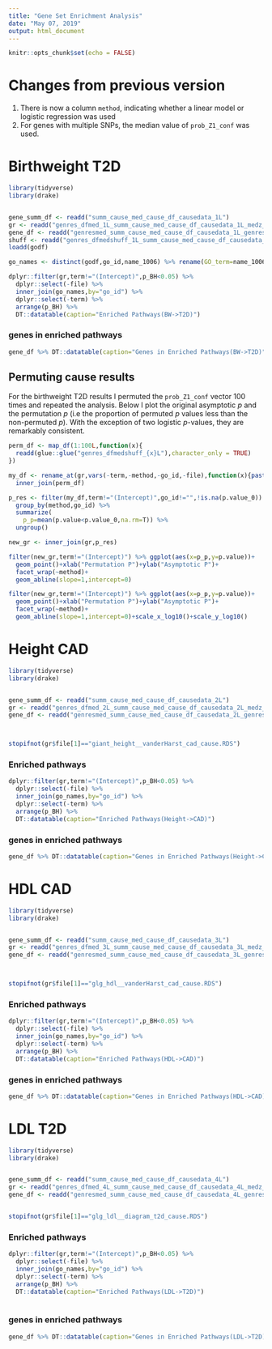 ```yaml
---
title: "Gene Set Enrichment Analysis"
date: "May 07, 2019"
output: html_document
---
```


```r
knitr::opts_chunk$set(echo = FALSE)
```


# Changes from previous version


1) There is now a column `method`, indicating whether a linear model or logistic regression was used
2) For genes with multiple SNPs, the median value of `prob_Z1_conf` was used.


# Birthweight T2D


```r
library(tidyverse)
library(drake)


gene_summ_df <- readd("summ_cause_med_cause_df_causedata_1L")
gr <- readd("genres_dfmed_1L_summ_cause_med_cause_df_causedata_1L_medz_causedata_1L")
gene_df <- readd("genresmed_summ_cause_med_cause_df_causedata_1L_genres_dfmed_1L_summ_cause_med_cause_df_causedata_1L_medz_causedata_1L")
shuff <- readd("genres_dfmedshuff_1L_summ_cause_med_cause_df_causedata_1L_medz_causedata_1L")
loadd(godf)

go_names <- distinct(godf,go_id,name_1006) %>% rename(GO_term=name_1006)
```



```r
dplyr::filter(gr,term!="(Intercept)",p_BH<0.05) %>% 
  dplyr::select(-file) %>%  
  inner_join(go_names,by="go_id") %>% 
  dplyr::select(-term) %>% 
  arrange(p_BH) %>% 
  DT::datatable(caption="Enriched Pathways(BW->T2D)")
```

### genes in enriched pathways 


```r
gene_df %>% DT::datatable(caption="Genes in Enriched Pathways(BW->T2D)")
```


## Permuting cause results


For the birthweight T2D results I permuted the `prob_Z1_conf` vector 100 times and repeated the analysis. Below I plot the original asymptotic $p$  and the permutation $p$ (i.e the proportion of permuted $p$ values less than the non-permuted $p$).  With the exception of two logistic $p$-values, they are remarkably consistent. 

```r
perm_df <- map_df(1:100L,function(x){
  readd(glue::glue("genres_dfmedshuff_{x}L"),character_only = TRUE)
})

my_df <- rename_at(gr,vars(-term,-method,-go_id,-file),function(x){paste0(x,"_0")}) %>%
  inner_join(perm_df)

p_res <- filter(my_df,term!="(Intercept)",go_id!="",!is.na(p.value_0)) %>%
  group_by(method,go_id) %>% 
  summarize(
    p_p=mean(p.value<p.value_0,na.rm=T)) %>% 
  ungroup()

new_gr <- inner_join(gr,p_res)

filter(new_gr,term!="(Intercept)") %>% ggplot(aes(x=p_p,y=p.value))+
  geom_point()+xlab("Permutation P")+ylab("Asymptotic P")+
  facet_wrap(~method)+
  geom_abline(slope=1,intercept=0)

```

```r
filter(new_gr,term!="(Intercept)") %>% ggplot(aes(x=p_p,y=p.value))+
  geom_point()+xlab("Permutation P")+ylab("Asymptotic P")+
  facet_wrap(~method)+
  geom_abline(slope=1,intercept=0)+scale_x_log10()+scale_y_log10()
```



# Height CAD




```r
library(tidyverse)
library(drake)


gene_summ_df <- readd("summ_cause_med_cause_df_causedata_2L")
gr <- readd("genres_dfmed_2L_summ_cause_med_cause_df_causedata_2L_medz_causedata_2L")
gene_df <- readd("genresmed_summ_cause_med_cause_df_causedata_2L_genres_dfmed_2L_summ_cause_med_cause_df_causedata_2L_medz_causedata_2L")



stopifnot(gr$file[1]=="giant_height__vanderHarst_cad_cause.RDS")
```


### Enriched pathways
```r
dplyr::filter(gr,term!="(Intercept)",p_BH<0.05) %>% 
  dplyr::select(-file) %>%  
  inner_join(go_names,by="go_id") %>% 
  dplyr::select(-term) %>% 
  arrange(p_BH) %>% 
  DT::datatable(caption="Enriched Pathways(Height->CAD)")
```

### genes in enriched pathways 


```r
gene_df %>% DT::datatable(caption="Genes in Enriched Pathways(Height->CAD)")
```




# HDL CAD

```r
library(tidyverse)
library(drake)


gene_summ_df <- readd("summ_cause_med_cause_df_causedata_3L")
gr <- readd("genres_dfmed_3L_summ_cause_med_cause_df_causedata_3L_medz_causedata_3L")
gene_df <- readd("genresmed_summ_cause_med_cause_df_causedata_3L_genres_dfmed_3L_summ_cause_med_cause_df_causedata_3L_medz_causedata_3L")



stopifnot(gr$file[1]=="glg_hdl__vanderHarst_cad_cause.RDS")

```



### Enriched pathways
```r
dplyr::filter(gr,term!="(Intercept)",p_BH<0.05) %>% 
  dplyr::select(-file) %>%  
  inner_join(go_names,by="go_id") %>% 
  dplyr::select(-term) %>% 
  arrange(p_BH) %>% 
  DT::datatable(caption="Enriched Pathways(HDL->CAD)")
```

### genes in enriched pathways 


```r
gene_df %>% DT::datatable(caption="Genes in Enriched Pathways(HDL->CAD)")
```



# LDL T2D

```r
library(tidyverse)
library(drake)


gene_summ_df <- readd("summ_cause_med_cause_df_causedata_4L")
gr <- readd("genres_dfmed_4L_summ_cause_med_cause_df_causedata_4L_medz_causedata_4L")
gene_df <- readd("genresmed_summ_cause_med_cause_df_causedata_4L_genres_dfmed_4L_summ_cause_med_cause_df_causedata_4L_medz_causedata_4L")


stopifnot(gr$file[1]=="glg_ldl__diagram_t2d_cause.RDS")


```



### Enriched pathways
```r
dplyr::filter(gr,term!="(Intercept)",p_BH<0.05) %>% 
  dplyr::select(-file) %>%  
  inner_join(go_names,by="go_id") %>% 
  dplyr::select(-term) %>% 
  arrange(p_BH) %>% 
  DT::datatable(caption="Enriched Pathways(LDL->T2D)")
  
```

### genes in enriched pathways 


```r
gene_df %>% DT::datatable(caption="Genes in Enriched Pathways(LDL->T2D)")
```





